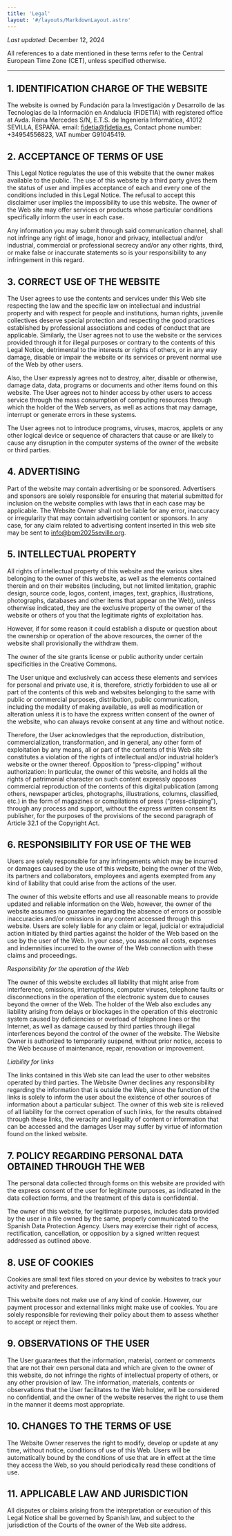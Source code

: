 ```yaml
---
title: 'Legal'
layout: '#/layouts/MarkdownLayout.astro'
---
```


_Last updated_: December 12, 2024

All references to a date mentioned in these terms refer to the Central European Time Zone (CET), unless specified otherwise.

---

## 1. IDENTIFICATION CHARGE OF THE WEBSITE

The website is owned by Fundación para la Investigación y Desarrollo de las Tecnologías de la Información en Andalucía (FIDETIA) with registered office at Avda. Reina Mercedes S/N, E.T.S. de Ingeniería Informática, 41012 SEVILLA, ESPAÑA. email: fidetia@fidetia.es, Contact phone number: +34954556823, VAT number G91045419.

## 2. ACCEPTANCE OF TERMS OF USE

This Legal Notice regulates the use of this website that the owner makes available to the public. The use of this website by a third party gives them the status of user and implies acceptance of each and every one of the conditions included in this Legal Notice.
The refusal to accept this disclaimer user implies the impossibility to use this website. The owner of the Web site may offer services or products whose particular conditions specifically inform the user in each case.

Any information you may submit through said communication channel, shall not infringe any right of image, honor and privacy, intellectual and/or industrial, commercial or professional secrecy and/or any other rights, third, or make false or inaccurate statements so is your responsibility to any infringement in this regard.

## 3. CORRECT USE OF THE WEBSITE

The User agrees to use the contents and services under this Web site respecting the law and the specific law on intellectual and industrial property and with respect for people and institutions, human rights, juvenile collectives deserve special protection and respecting the good practices established by professional associations and codes of conduct that are applicable. Similarly, the User agrees not to use the website or the services provided through it for illegal purposes or contrary to the contents of this Legal Notice, detrimental to the interests or rights of others, or in any way damage, disable or impair the website or its services or prevent normal use of the Web by other users.

Also, the User expressly agrees not to destroy, alter, disable or otherwise, damage data, data, programs or documents and other items found on this website. The User agrees not to hinder access by other users to access service through the mass consumption of computing resources through which the holder of the Web servers, as well as actions that may damage, interrupt or generate errors in these systems.

The User agrees not to introduce programs, viruses, macros, applets or any other logical device or sequence of characters that cause or are likely to cause any disruption in the computer systems of the owner of the website or third parties.

## 4. ADVERTISING

Part of the website may contain advertising or be sponsored. Advertisers and sponsors are solely responsible for ensuring that material submitted for inclusion on the website complies with laws that in each case may be applicable. The Website Owner shall not be liable for any error, inaccuracy or irregularity that may contain advertising content or sponsors. In any case, for any claim related to advertising content inserted in this web site may be sent to info@bpm2025seville.org.

## 5. INTELLECTUAL PROPERTY

All rights of intellectual property of this website and the various sites belonging to the owner of this website, as well as the elements contained therein and on their websites (including, but not limited limitation, graphic design, source code, logos, content, images, text, graphics, illustrations, photographs, databases and other items that appear on the Web), unless otherwise indicated, they are the exclusive property of the owner of the website or others of you that the legitimate rights of exploitation has.

However, if for some reason it could establish a dispute or question about the ownership or operation of the above resources, the owner of the website shall provisionally the withdraw them.

The owner of the site grants license or public authority under certain specificities in the Creative Commons.

The User unique and exclusively can access these elements and services for personal and private use, it is, therefore, strictly forbidden to use all or part of the contents of this web and websites belonging to the same with public or commercial purposes, distribution, public communication, including the modality of making available, as well as modification or alteration unless it is to have the express written consent of the owner of the website, who can always revoke consent at any time and without notice.

Therefore, the User acknowledges that the reproduction, distribution, commercialization, transformation, and in general, any other form of exploitation by any means, all or part of the contents of this Web site constitutes a violation of the rights of intellectual and/or industrial holder’s website or the owner thereof. Opposition to “press-clipping” without authorization: In particular, the owner of this website, and holds all the rights of patrimonial character on such content expressly opposes commercial reproduction of the contents of this digital publication (among others, newspaper articles, photographs, illustrations, columns, classified, etc.) in the form of magazines or compilations of press (“press-clipping”), through any process and support, without the express written consent its publisher, for the purposes of the provisions of the second paragraph of Article 32.1 of the Copyright Act.

## 6. RESPONSIBILITY FOR USE OF THE WEB

Users are solely responsible for any infringements which may be incurred or damages caused by the use of this website, being the owner of the Web, its partners and collaborators, employees and agents exempted from any kind of liability that could arise from the actions of the user.

The owner of this website efforts and use all reasonable means to provide updated and reliable information on the Web, however, the owner of the website assumes no guarantee regarding the absence of errors or possible inaccuracies and/or omissions in any content accessed through this website. Users are solely liable for any claim or legal, judicial or extrajudicial action initiated by third parties against the holder of the Web based on the use by the user of the Web. In your case, you assume all costs, expenses and indemnities incurred to the owner of the Web connection with these claims and proceedings.

_Responsibility for the operation of the Web_

The owner of this website excludes all liability that might arise from interference, omissions, interruptions, computer viruses, telephone faults or disconnections in the operation of the electronic system due to causes beyond the owner of the Web. The holder of the Web also excludes any liability arising from delays or blockages in the operation of this electronic system caused by deficiencies or overload of telephone lines or the Internet, as well as damage caused by third parties through illegal interferences beyond the control of the owner of the website. The Website Owner is authorized to temporarily suspend, without prior notice, access to the Web because of maintenance, repair, renovation or improvement.

_Liability for links_

The links contained in this Web site can lead the user to other websites operated by third parties. The Website Owner declines any responsibility regarding the information that is outside the Web, since the function of the links is solely to inform the user about the existence of other sources of information about a particular subject. The owner of this web site is relieved of all liability for the correct operation of such links, for the results obtained through these links, the veracity and legality of content or information that can be accessed and the damages User may suffer by virtue of information found on the linked website.


## 7. POLICY REGARDING PERSONAL DATA OBTAINED THROUGH THE WEB

The personal data collected through forms on this website are provided with the express consent of the user for legitimate purposes, as indicated in the data collection forms, and the treatment of this data is confidential.

The owner of this website, for legitimate purposes, includes data provided by the user in a file owned by the same, properly communicated to the Spanish Data Protection Agency. Users may exercise their right of access, rectification, cancellation, or opposition by a signed written request addressed as outlined above.

## 8. USE OF COOKIES

Cookies are small text files stored on your device by websites to track your activity and preferences.

This website does not make use of any kind of cookie. However, our payment processor and external links might make use of cookies.
You are solely responsible for reviewing their policy about them to assess whether to accept or reject them.

## 9. OBSERVATIONS OF THE USER

The User guarantees that the information, material, content or comments that are not their own personal data and which are given to the owner of this website, do not infringe the rights of intellectual property of others, or any other provision of law. The information, materials, contents or observations that the User facilitates to the Web holder, will be considered no confidential, and the owner of the website reserves the right to use them in the manner it deems most appropriate.

## 10. CHANGES TO THE TERMS OF USE

The Website Owner reserves the right to modify, develop or update at any time, without notice, conditions of use of this Web. Users will be automatically bound by the conditions of use that are in effect at the time they access the Web, so you should periodically read these conditions of use.

## 11. APPLICABLE LAW AND JURISDICTION

All disputes or claims arising from the interpretation or execution of this Legal Notice shall be governed by Spanish law, and subject to the jurisdiction of the Courts of the owner of the Web site address.

